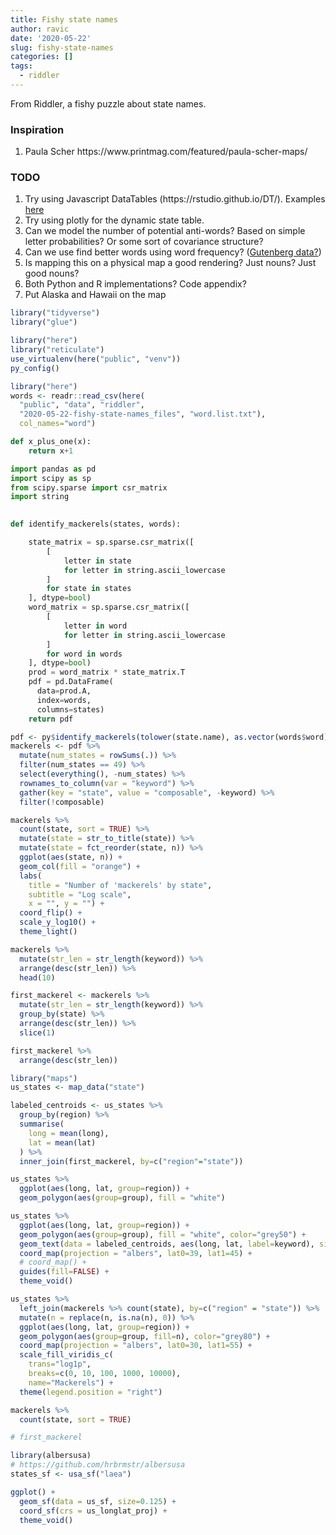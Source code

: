 ```yaml
---
title: Fishy state names
author: ravic
date: '2020-05-22'
slug: fishy-state-names
categories: []
tags:
  - riddler
---
```


From Riddler, a fishy puzzle about state names.

<!--more-->

### Inspiration
1.  Paula Scher https://www.printmag.com/featured/paula-scher-maps/

### TODO

1.  Try using Javascript DataTables (https://rstudio.github.io/DT/). Examples
    [here](https://blogdown-demo.rbind.io/about/)
2.  Try using plotly for the dynamic state table.
3.  Can we model the number of potential anti-words? Based on simple letter
    probabilities? Or some sort of covariance structure?
4.  Can we use find better words using word frequency? 
    ([Gutenberg data?](https://en.wiktionary.org/wiki/Wiktionary:Frequency_lists))
5.  Is mapping this on a physical map a good rendering? Just nouns? Just good 
    nouns?
6.  Both Python and R implementations? Code appendix?
7.  Put Alaska and Hawaii on the map

```r
library("tidyverse")
library("glue")
```
```r
library("here")
library("reticulate")
use_virtualenv(here("public", "venv"))
py_config()
```
```r
library("here")
words <- readr::read_csv(here(
  "public", "data", "riddler", 
  "2020-05-22-fishy-state-names_files", "word.list.txt"),
  col_names="word")
```
```python
def x_plus_one(x):
    return x+1
```

```python
import pandas as pd
import scipy as sp
from scipy.sparse import csr_matrix
import string

  
def identify_mackerels(states, words):

    state_matrix = sp.sparse.csr_matrix([
        [
            letter in state 
            for letter in string.ascii_lowercase
        ] 
        for state in states
    ], dtype=bool)
    word_matrix = sp.sparse.csr_matrix([
        [
            letter in word
            for letter in string.ascii_lowercase
        ] 
        for word in words
    ], dtype=bool)
    prod = word_matrix * state_matrix.T
    pdf = pd.DataFrame(
      data=prod.A, 
      index=words, 
      columns=states)
    return pdf

```


```r
pdf <- py$identify_mackerels(tolower(state.name), as.vector(words$word))
mackerels <- pdf %>%
  mutate(num_states = rowSums(.)) %>%
  filter(num_states == 49) %>%
  select(everything(), -num_states) %>%
  rownames_to_column(var = "keyword") %>%
  gather(key = "state", value = "composable", -keyword) %>%
  filter(!composable)
```

```r
mackerels %>%
  count(state, sort = TRUE) %>%
  mutate(state = str_to_title(state)) %>%
  mutate(state = fct_reorder(state, n)) %>%
  ggplot(aes(state, n)) +
  geom_col(fill = "orange") +
  labs(
    title = "Number of 'mackerels' by state",
    subtitle = "Log scale",
    x = "", y = "") +
  coord_flip() +
  scale_y_log10() +
  theme_light()
```


```r
mackerels %>%
  mutate(str_len = str_length(keyword)) %>%
  arrange(desc(str_len)) %>% 
  head(10)

first_mackerel <- mackerels %>%
  mutate(str_len = str_length(keyword)) %>%
  group_by(state) %>%
  arrange(desc(str_len)) %>%
  slice(1) 

first_mackerel %>%
  arrange(desc(str_len))

```

```r
library("maps")
us_states <- map_data("state")

labeled_centroids <- us_states %>%
  group_by(region) %>%
  summarise(
    long = mean(long),
    lat = mean(lat)
  ) %>%
  inner_join(first_mackerel, by=c("region"="state"))

us_states %>%
  ggplot(aes(long, lat, group=region)) +
  geom_polygon(aes(group=group), fill = "white")

us_states %>%
  ggplot(aes(long, lat, group=region)) +
  geom_polygon(aes(group=group), fill = "white", color="grey50") +
  geom_text(data = labeled_centroids, aes(long, lat, label=keyword), size=2) +
  coord_map(projection = "albers", lat0=39, lat1=45) +
  # coord_map() +
  guides(fill=FALSE) +
  theme_void() 

us_states %>%
  left_join(mackerels %>% count(state), by=c("region" = "state")) %>%
  mutate(n = replace(n, is.na(n), 0)) %>%
  ggplot(aes(long, lat, group=region)) +
  geom_polygon(aes(group=group, fill=n), color="grey80") +
  coord_map(projection = "albers", lat0=30, lat1=55) +
  scale_fill_viridis_c(
    trans="log1p", 
    breaks=c(0, 10, 100, 1000, 10000), 
    name="Mackerels") +
  theme(legend.position = "right") 

mackerels %>%
  count(state, sort = TRUE)

# first_mackerel 
```

```r
library(albersusa)
# https://github.com/hrbrmstr/albersusa
states_sf <- usa_sf("laea")

ggplot() +
  geom_sf(data = us_sf, size=0.125) +
  coord_sf(crs = us_longlat_proj) +
  theme_void()
```











